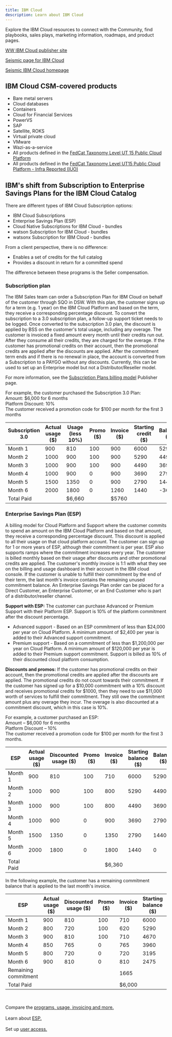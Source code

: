 ```yaml
---
title: IBM Cloud
description: Learn about IBM Cloud
---
```



<Row>
<Column colMd={9} colLg={9} noGutterSm>

Explore the IBM Cloud resources to connect with the Community, find playbooks, sales plays, marketing information, roadmaps, and product pages.<br/>


<a href='https://w3.ibm.com/w3publisher/customersuccess/community-connections/public-cloud-community' target='_blank' rel='noreferrer noopener'>WW IBM Cloud publisher site</a><br/>

<a href='https://ibm.seismic.com/Link/Folder/DC9d9fcea' target='_blank' rel='noreferrer noopener'>Seismic page for IBM Cloud</a><br/>

<a href='https://ibm.seismic.com/Link/Content/DC3jQTRBDRhCGG7BX6pCHqBbdqHG' target='_blank' rel='noreferrer noopener'>Seismic IBM Cloud homepage</a>

</Column>
</Row>

<Row>
<Column colMd={9} colLg={9}>

## IBM Cloud CSM-covered products

* Bare metal servers
* Cloud databases
* Containers
* Cloud for Financial Services
* PowerVS
* SAP
* Satellite, ROKS
* Virtual private cloud
* VMware
* Wazi-as-a-service
* All products defined in the <a href='https://fedcat-ui.wdc1a.cirrus.ibm.com/ut_associations.html?q=153QH&uttype=effective' target='_blank' rel='noreferrer noopener'>FedCat Taxonomy Level UT 15 Public Cloud Platform</a>
* All products defined in the <a href='https://fedcat-ui.wdc1a.cirrus.ibm.com/ut_associations.html?q=15CI9&uttype=effective' target='_blank' rel='noreferrer noopener'>FedCat Taxonomy Level UT15 Public Cloud Platform - Infra Reported (IUO)</a>

</Column>
</Row>

<Row>
<Column colMd={9} colLg={9}>


## IBM's shift from Subscription to Enterprise Savings Plans for the IBM Cloud Catalog

There are different types of IBM Cloud Subscription options:
* IBM Cloud Subscriptions
* Enterprise Savings Plan (ESP)
* Cloud Native Subscriptions for IBM Cloud - bundles
* watson Subscription for IBM Cloud - bundles
* watsonx Subscription for IBM Cloud - bundles

From a client perspective, there is no difference:
* Enables a set of credits for the full catalog
* Provides a discount in return for a committed spend

The difference between these programs is the Seller compensation.

### Subscription plan

The IBM Sales team can order a Subscription Plan for IBM Cloud on behalf of the customer through SQO in DSW. With this plan, the customer signs up for a term (e.g. 1 year) on the IBM Cloud Platform and based on the term, they receive a corresponding percentage discount. To convert the subscription to a 3.0 subscription plan, a follow-up support ticket needs to be logged. Once converted to the subscription 3.0 plan, the discount is applied by BSS on the customer's total usage, including any overage. The customer is invoiced a fixed amount every month until their credits run out. After they consume all their credits, they are charged for the overage. If the customer has promotional credits on their account, then the promotional credits are applied after the discounts are applied. After the commitment term ends and if there is no renewal in place, the account is converted from a Subscription to a PAYGO without any discounts. Currently, this can be used to set up an Enterprise model but not a Distributor/Reseller model.

For more information, see the <a href='https://w3.ibm.com/w3publisher/cloud-bss-billing/blogs/51479320-841c-11ee-8e4f-6fd698cb52d6' target='_blank' rel='noreferrer noopener'>Subscription Plans billing model</a>  Publisher page.

<Accordion>

<AccordionItem title='Example - Subscription 3.0 plan'>

For example, the customer purchased the Subscription 3.0 Plan:<br/>
Amount: $6,000 for 6 months <br/>
Platform Discount: 10% <br/>
The customer received a promotion code for $100 per month for the first 3 months

| Subscription 3.0 | Actual usage ($) | Usage (less 10%) |	Promo ($) |	Invoice ($) | Starting credit ($) |	 Balance ($) |
| --- | --- | --- | --- | --- | --- | --- |
| Month 1 |	900 |	810	 | 100	| 900	| 6000	 | 5290 |
| Month 2 |	1000 |	900	 | 100 | 	900 |	5290 | 4490 |
| Month 3 |	1000 |	900	 | 100	 | 900	 | 4490	 | 3690 |
| Month 4 |	1000 |	900	| 0	 | 900	 | 3690 | 2790|
| Month 5 |	1500	| 1350	 | 0	| 900	 | 2790  | 1440 |
 |Month 6 |	2000 |	1800	 | 0	 | 1260 | 	1440  | -360 |
| Total Paid |	|   $6,660   |            |         $5760      |	


</AccordionItem>
</Accordion>

</Column>
</Row>

<Row>
<Column colMd={9} colLg={9}>

<Accordion>

### Enterprise Savings Plan (ESP)

A billing model for Cloud Platform and Support where the customer commits to spend an amount on the IBM Cloud Platform and based on that amount, they receive a corresponding percentage discount. This discount is applied to all their usage on that cloud platform account. The customer can sign up for 1 or more years of ESP, although their commitment is per year. ESP also supports ramps where the commitment increases every year. The customer is billed monthly based on their usage after discounts and other promotional credits are applied. The customer's monthly invoice is 1:1 with what they see on the billing and usage dashboard in their account in the IBM cloud console. If the customer is unable to fulfill their commitment by the end of their term, the last month's invoice contains the remaining unused commitment balance. An Enterprise Savings Plan order can be placed for a Direct Customer, an Enterprise Customer, or an End Customer who is part of a distributor/reseller channel.

<AccordionItem title='Support options with ESP'>

**Support with ESP:** The customer can purchase Advanced or Premium Support with their Platform ESP. Support is 10% of the platform commitment after the discount percentage. 
* Advanced support - Based on an ESP commitment of less than $24,000 per year on Cloud Platform. A minimum amount of $2,400 per year is added to their Advanced support commitment. 
* Premium support - Based on a commitment of less than $1,200,000 per year on Cloud Platform. A minimum amount of $120,000 per year is added to their Premium support commitment. 
Support is billed as 10% of their discounted cloud platform consumption.<br/>

</AccordionItem>

<AccordionItem title='Discounts and promotions'>

**Discounts and promos:** If the customer has promotional credits on their account, then the promotional credits are applied after the discounts are applied. The promotional credits do not count towards their commitment. If the customer has signed up for a $10,000 commitment with a 10% discount and receives promotional credits for $1000, then they need to use $11,000 worth of services to fulfill their commitment. They still owe the commitment amount plus any overage they incur. The overage is also discounted at a commitment discount, which in this case is 10%.

</AccordionItem>

<AccordionItem title='Example - ESP with discount and promo'>

For example, a customer purchased an ESP:<br/>
Amount – $6,000 for 6 months <br/>
Platform Discount – 10% <br/>
The customer received a promotion code for $100 per month for the first 3 months.


| ESP| Actual usage ($) | Discounted usage ($) | Promo ($) | Invoice ($) | Starting balance ($) | Balance ($) |
| --- | --- | --- | --- | --- | --- | --- |
| Month 1 |	900 |	810	 | 100	| 710	| 6000	 | 5290 |
| Month 2 |	1000 |	900	 | 100 | 	800 |	5290 | 4490 |
| Month 3 |	1000 |	900	 | 100	 | 800	 | 4490	 | 3690 |
| Month 4 |	1000 |	900	| 0	 | 900	 | 3690 | 2790|
| Month 5 |	1500	| 1350	 | 0	| 1350	 | 2790  | 1440 |
 |Month 6 |	2000 |	1800	 | 0	 | 1800 | 	1440  | 0 |
| Total Paid |	|  |  | $6,360   |            |        |	

In the following example, the customer has a remaining commitment balance that is applied to the last month's invoice.

| ESP| Actual usage ($) | Discounted usage ($) | Promo ($) | Invoice ($) | Starting balance ($) | Balance ($) |
| --- | --- | --- | --- | --- | --- | --- |
| Month 1 |	900 |	810	 | 100	| 710	| 6000	 | 5290 |
| Month 2 |	800 |	720 | 100 |  620 |	5290 | 4670 |
| Month 3 |	900 |	810 | 100	 | 710	 | 4670	 | 3960 |
| Month 4 |	850 |	765 | 0	 | 765 | 3960 | 3195 |
| Month 5 |	800	| 720	 | 0	| 720	 | 3195 | 2475 |
 |Month 6 |	900 |	810	 | 0	 | 810 | 2475  | 1665 |
 | Remaining commitment | | | | 1665 | | |
| Total Paid |	|  |  | $6,000   |            |        |	


</AccordionItem>

</Accordion>

<br/>

<Aside>


Compare the <a href='https://ibm.seismic.com/Link/Content/DCR7cCdpPdc4F89Fcf3b9T72Mc6B'>programs, usage, invoicing and more.</a><br/>
<br/>
Learn about <a href='https://ibm.seismic.com/Link/Content/DCPbjXBjdf2V78qFH8HJBd7H3CjV'>ESP.</a><br/><br/>
Set up <a href='https://cloud.ibm.com/docs/account?topic=account-account-services&interface=ui'>user access.</a>

</Aside>


</Column>
</Row>
